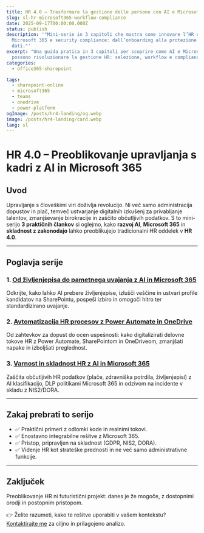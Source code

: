 ```yaml
---
title: HR 4.0 – Trasformare la gestione delle persone con AI e Microsoft 365
slug: sl-hr-microsoft365-workflow-compliance
date: 2025-09-17T00:00:00.000Z
status: publish
description: '"Mini-serie in 3 capitoli che mostra come innovare l’HR con AI,
  Microsoft 365 e security compliance: dall’onboarding alla protezione dei
  dati."'
excerpt: "Una guida pratica in 3 capitoli per scoprire come AI e Microsoft 365
  possono rivoluzionare la gestione HR: selezione, workflow e compliance."
categories:
  - office365-sharepoint

tags:
  - sharepoint-online
  - microsoft365
  - teams
  - onedrive
  - power-platform
ogImage: /posts/hr4-landing/og.webp
image: /posts/hr4-landing/card.webp
lang: sl
---
```


# HR 4.0 – Preoblikovanje upravljanja s kadri z AI in Microsoft 365

## Uvod

Upravljanje s človeškimi viri doživlja revolucijo. Ni več samo administracija dopustov in plač, temveč ustvarjanje digitalnih izkušenj za privabljanje talentov, zmanjševanje birokracije in zaščito občutljivih podatkov.
S to mini-serijo **3 praktičnih člankov** si oglejmo, kako **razvoj AI**, **Microsoft 365** in **skladnost z zakonodajo** lahko preoblikujejo tradicionalni HR oddelek v **HR 4.0**.

---

## Poglavja serije

### 1. [Od življenjepisa do pametnega uvajanja z AI in Microsoft 365](/sl/insights/sl-hr-ai-onboarding)

Odkrijte, kako lahko AI prebere življenjepise, izlušči veščine in ustvari profile kandidatov na SharePointu, pospeši izbiro in omogoči hitro ter standardizirano uvajanje.

### 2. [Avtomatizacija HR procesov z Power Automate in OneDrive](/sl/insights/sl-hr-workflow-automazione)

Od zahtevkov za dopust do ocen uspešnosti: kako digitalizirati delovne tokove HR z Power Automate, SharePointom in OneDriveom, zmanjšati napake in izboljšati preglednost.

### 3. [Varnost in skladnost HR z AI in Microsoft 365](/sl/insights/sl-hr-compliance-security)

Zaščita občutljivih HR podatkov (plače, zdravniška potrdila, življenjepisi) z AI klasifikacijo, DLP politikami Microsoft 365 in odzivom na incidente v skladu z NIS2/DORA.

---

## Zakaj prebrati to serijo

* ✅ Praktični primeri z odlomki kode in realnimi tokovi.
* ✅ Enostavno integrabilne rešitve z Microsoft 365.
* ✅ Pristop, pripravljen na skladnost (GDPR, NIS2, DORA).
* ✅ Videnje HR kot strateške prednosti in ne več samo administrativne funkcije.

---

## Zaključek

Preoblikovanje HR ni futuristični projekt: danes je že mogoče, z dostopnimi orodji in postopnim pristopom.

👉 Želite razumeti, kako te rešitve uporabiti v vašem kontekstu? [Kontaktirajte me](/contact) za ciljno in prilagojeno analizo.
